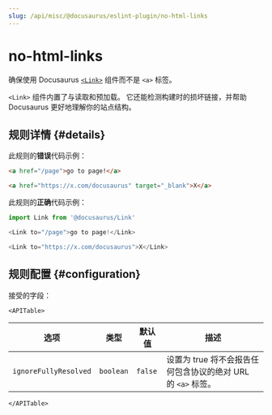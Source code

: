 ```yaml
---
slug: /api/misc/@docusaurus/eslint-plugin/no-html-links
---
```


# no-html-links


确保使用 Docusaurus [`<Link>`](../../../docusaurus-core.mdx#link) 组件而不是 `<a>` 标签。

`<Link>` 组件内置了与读取和预加载。 它还能检测构建时的损坏链接，并帮助 Docusaurus 更好地理解你的站点结构。

## 规则详情 {#details}

此规则的**错误**代码示例：

```html
<a href="/page">go to page!</a>

<a href="https://x.com/docusaurus" target="_blank">X</a>
```

此规则的**正确**代码示例：

```js
import Link from '@docusaurus/Link'

<Link to="/page">go to page!</Link>

<Link to="https://x.com/docusaurus">X</Link>
```

## 规则配置 {#configuration}

接受的字段：

```mdx-code-block
<APITable>
```

| 选项                    | 类型        | 默认值     | 描述                                            |
| --------------------- | --------- | ------- | --------------------------------------------- |
| `ignoreFullyResolved` | `boolean` | `false` | 设置为 true 将不会报告任何包含协议的绝对 URL 的 `<a>` 标签。 |

```mdx-code-block
</APITable>
```

